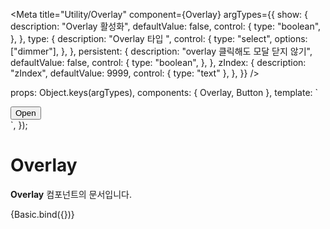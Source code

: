 
<Meta
  title="Utility/Overlay"
  component={Overlay}
    argTypes={{
        show: {
            description: "Overlay 활성화",
            defaultValue: false,
            control: {
                type: "boolean",
            },
        },
        type: {
          description: "Overlay 타입 ",
          control: {
            type: "select",
            options: ["dimmer"],
          },
        },
        persistent: {
            description: "overlay 클릭해도 모달 닫지 않기",
            defaultValue: false,
            control: {
                type: "boolean",
            },
        },
        zIndex: {
          description: "zIndex",
          defaultValue: 9999,
          control: {
           type: "text"
            },
        },
    }}
/>

  props: Object.keys(argTypes),
  components: { Overlay, Button },
  template: `
  <div>
        <Button @click="show = true">Open</Button>
        <Overlay :show.sync="show"
                 :type="type"
                 :persistent="persistent"/>
    </div>`,
});

# Overlay

**Overlay** 컴포넌트의 문서입니다.

<Story name="Basic" height="100px">
    {Basic.bind({})}
</Story>

<ArgsTable story="Basic" />

